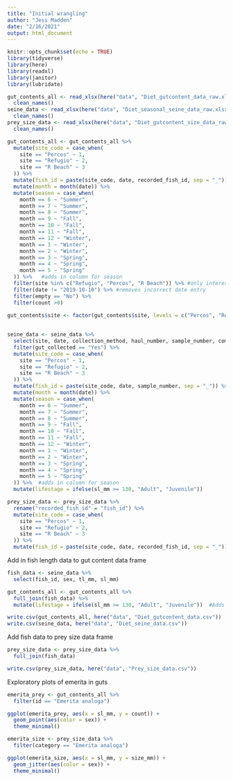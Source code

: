 ```yaml
---
title: "Initial wrangling"
author: "Jess Madden"
date: "2/16/2021"
output: html_document
---
```


```r
knitr::opts_chunk$set(echo = TRUE)
library(tidyverse)
library(here)
library(readxl)
library(janitor)
library(lubridate)
```

```r
gut_contents_all <- read_xlsx(here("data", "Diet_gutcontent_data_raw.xlsx")) %>% 
  clean_names()
seine_data <- read_xlsx(here("data", "Diet_seasonal_seine_data_raw.xlsx")) %>% 
  clean_names()
prey_size_data <- read_xlsx(here("data", "Diet_gutcontent_size_data_raw.xlsx")) %>% 
  clean_names()
```


```r
gut_contents_all <- gut_contents_all %>% 
  mutate(site_code = case_when(
    site == "Percos" ~ 1, 
    site == "Refugio" ~ 2, 
    site == "R Beach" ~ 3
  )) %>% 
  mutate(fish_id = paste(site_code, date, recorded_fish_id, sep = "_")) %>%  #Create unique fish id code in each data set
  mutate(month = month(date)) %>% 
  mutate(season = case_when(
    month == 6 ~ "Summer", 
    month == 7 ~ "Summer", 
    month == 8 ~ "Summer", 
    month == 9 ~ "Fall", 
    month == 10 ~ "Fall", 
    month == 11 ~ "Fall", 
    month == 12 ~ "Winter", 
    month == 1 ~ "Winter", 
    month == 2 ~ "Winter", 
    month == 3 ~ "Spring",
    month == 4 ~ "Spring",
    month == 5 ~ "Spring"
  )) %>%   #adds in column for season
  filter(site %in% c("Refugio", "Percos", "R Beach")) %>% #only interested in guts from R Beach, Refugio, and Percos
  filter(date != "2019-10-10") %>% #removes incorrect date entry
  filter(empty == "No") %>% 
  filter(count >0)

gut_contents$site <- factor(gut_contents$site, levels = c("Percos", "Refugio", "R Beach"))  
  
  
seine_data <- seine_data %>% 
  select(site, date, collection_method, haul_number, sample_number, common_name, count, tl_mm, sl_mm, sex, gut_collected, isotope_sample, notes) %>% 
  filter(gut_collected == "Yes") %>% 
  mutate(site_code = case_when(
    site == "Percos" ~ 1, 
    site == "Refugio" ~ 2, 
    site == "R Beach" ~ 3
  )) %>% 
  mutate(fish_id = paste(site_code, date, sample_number, sep = "_")) %>% 
  mutate(month = month(date)) %>% 
  mutate(season = case_when(
    month == 6 ~ "Summer", 
    month == 7 ~ "Summer", 
    month == 8 ~ "Summer", 
    month == 9 ~ "Fall", 
    month == 10 ~ "Fall", 
    month == 11 ~ "Fall", 
    month == 12 ~ "Winter", 
    month == 1 ~ "Winter", 
    month == 2 ~ "Winter", 
    month == 3 ~ "Spring",
    month == 4 ~ "Spring",
    month == 5 ~ "Spring"
  )) %>%  #adds in column for season
  mutate(lifestage = ifelse(sl_mm >= 130, "Adult", "Juvenile"))

prey_size_data <- prey_size_data %>% 
  rename("recorded_fish_id" = "fish_id") %>% 
  mutate(site_code = case_when(
    site == "Percos" ~ 1, 
    site == "Refugio" ~ 2, 
    site == "R Beach" ~ 3
  )) %>% 
  mutate(fish_id = paste(site_code, date, recorded_fish_id, sep = "_"))
```


Add in fish length data to gut content data frame

```r
fish_data <- seine_data %>% 
  select(fish_id, sex, tl_mm, sl_mm)

gut_contents_all <- gut_contents_all %>% 
  full_join(fish_data) %>% 
  mutate(lifestage = ifelse(sl_mm >= 130, "Adult", "Juvenile"))  #Adds column for life stage contingent on standard length of fish

write.csv(gut_contents_all, here("data", "Diet_gutcontent_data.csv"))
write.csv(seine_data, here("data", "Diet_seine_data.csv"))
```

Add fish data to prey size data frame

```r
prey_size_data <- prey_size_data %>% 
  full_join(fish_data)

write.csv(prey_size_data, here("data", "Prey_size_data.csv"))
```

Exploratory plots of emerita in guts

```r
emerita_prey <- gut_contents_all %>% 
  filter(id == "Emerita analoga")

ggplot(emerita_prey, aes(x = sl_mm, y = count)) +
  geom_point(aes(color = sex)) +
  theme_minimal()
```


```r
emerita_size <- prey_size_data %>% 
  filter(category == "Emerita analoga")

ggplot(emerita_size, aes(x = sl_mm, y = size_mm)) +
  geom_jitter(aes(color = sex)) +
  theme_minimal()
```

